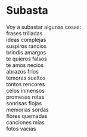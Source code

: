 # Subasta {-}


Voy a subastar algunas cosas:<br>
frases trilladas<br>
ideas complejas<br>
suspiros rancios<br>
brindis amargos<br>
te quieros falsos<br>
te amos necios<br>
abrazos fríos<br>
temores sueltos<br>
tontos rencores<br>
celos inmensos<br>
promesas rotas<br>
sonrisas flojas<br>
memorias sordas<br>
flores quemadas<br>
canciones mías<br>
fotos vacías

